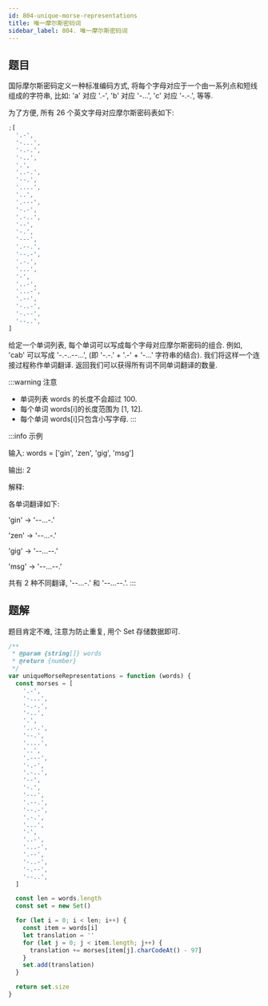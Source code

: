 ```yaml
---
id: 804-unique-morse-representations
title: 唯一摩尔斯密码词
sidebar_label: 804. 唯一摩尔斯密码词
---
```


## 题目

国际摩尔斯密码定义一种标准编码方式, 将每个字母对应于一个由一系列点和短线组成的字符串, 比如: 'a' 对应 '.-', 'b' 对应 '-...', 'c' 对应 '-.-.', 等等.

为了方便, 所有 26 个英文字母对应摩尔斯密码表如下:

```ts
;[
  '.-',
  '-...',
  '-.-.',
  '-..',
  '.',
  '..-.',
  '--.',
  '....',
  '..',
  '.---',
  '-.-',
  '.-..',
  '--',
  '-.',
  '---',
  '.--.',
  '--.-',
  '.-.',
  '...',
  '-',
  '..-',
  '...-',
  '.--',
  '-..-',
  '-.--',
  '--..',
]
```

给定一个单词列表, 每个单词可以写成每个字母对应摩尔斯密码的组合. 例如, 'cab' 可以写成 '-.-..--...', (即 '-.-.' + '.-' + '-...' 字符串的结合). 我们将这样一个连接过程称作单词翻译. 返回我们可以获得所有词不同单词翻译的数量.

:::warning 注意

- 单词列表 words 的长度不会超过 100.
- 每个单词 words[i]的长度范围为 [1, 12].
- 每个单词 words[i]只包含小写字母.
  :::

:::info 示例

输入: words = ['gin', 'zen', 'gig', 'msg']

输出: 2

解释:

各单词翻译如下:

'gin' -> '--...-.'

'zen' -> '--...-.'

'gig' -> '--...--.'

'msg' -> '--...--.'

共有 2 种不同翻译, '--...-.' 和 '--...--.'.
:::

## 题解

题目肯定不难, 注意为防止重复, 用个 Set 存储数据即可.

```ts
/**
 * @param {string[]} words
 * @return {number}
 */
var uniqueMorseRepresentations = function (words) {
  const morses = [
    '.-',
    '-...',
    '-.-.',
    '-..',
    '.',
    '..-.',
    '--.',
    '....',
    '..',
    '.---',
    '-.-',
    '.-..',
    '--',
    '-.',
    '---',
    '.--.',
    '--.-',
    '.-.',
    '...',
    '-',
    '..-',
    '...-',
    '.--',
    '-..-',
    '-.--',
    '--..',
  ]

  const len = words.length
  const set = new Set()

  for (let i = 0; i < len; i++) {
    const item = words[i]
    let translation = ''
    for (let j = 0; j < item.length; j++) {
      translation += morses[item[j].charCodeAt() - 97]
    }
    set.add(translation)
  }

  return set.size
}
```

